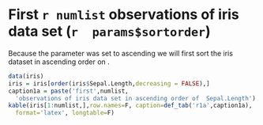 # First `r numlist` observations of iris data set (`r  params$sortorder`)
Because the \mytextit{sortorder} parameter was set to ascending we will first sort the iris dataset in ascending order on \mytextit{Sepal.Length}.

```r
data(iris)
iris = iris[order(iris$Sepal.Length,decreasing = FALSE),]
caption1a = paste('first',numlist, 
  'observations of iris data set in ascending order of  Sepal.Length')
kable(iris[1:numlist,],row.names=F, caption=def_tab('r1a',caption1a),
  format='latex', longtable=F)
```
